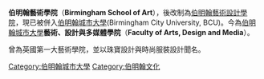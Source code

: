 {{Refimprove|time=2016-02-05T11:28:27+00:00}}
{{Infobox university
 |name              = Birmingham School of Art
 |native_name       = 
 |image_name        = BirminghamBIADFineArtMargaretStreet.jpg
 |image_size        = 220px
 |image_alt         = 
 |caption           = School of Art and Design Building, Margaret Street
 |latin_name        = 
 |motto             = 
 |mottoeng          = 
 |established       = 1843年
 |closed            = 1971年
 |type              = [[Art_school|Art school]]
 |affiliation       = 
 |endowment         = 
 |officer_in_charge = 
 |chairman          = 
 |chancellor        = 
 |president         = 
 |vice-president    = 
 |superintendent    = 
 |provost           = 
 |vice_chancellor   = 
 |rector            = 
 |principal         = 
 |dean              = 
 |director          = 
 |head_label        = 
 |head              = 
 |faculty           = 
 |staff             = 
 |students          = 
 |undergrad         = 
 |postgrad          = 
 |doctoral          = 
 |other             = 
 |city              = [[Birmingham|Birmingham]]
 |state             = 
 |province          = [[West_Midlands_(region)|West Midlands]]
 |country           = [[England|England]], United Kingdom
 |coor              = {{Coord|52|28|52.42|N|1|54|11.97|W|type:edu_region:GB|display=title}}
 |campus            = 
 |former_names      = Birmingham School of Fine Art
 |free_label        = 
 |free              = 
 |sports            = 
 |colors            = 
 |colours           = 
 |nickname          = 
 |mascot            = 
 |athletics         = 
 |affiliations      = [[Birmingham_City_University|Birmingham City University]]<br />[[Birmingham_Institute_of_Art_and_Design|Birmingham Institute of Art and Design]]
 |website           = [http://www.bcu.ac.uk/biad www.bcu.ac.uk/biad]
 |logo              = [[File:BIAD_Emblem_logo.png|File:BIAD Emblem logo.png]]
 |footnotes         = 
}}
'''伯明翰藝術學院'''（'''Birmingham School of Art'''），後改制為[[伯明翰藝術設計學院|伯明翰藝術設計學院]]，現已被併入[[伯明翰城市大學|伯明翰城市大學]](Birmingham City University, BCU)。今為[[伯明翰城市大學|伯明翰城市大學]]'''藝術、設計與多媒體學院'''（'''Faculty of Arts, Design and Media'''）。

曾為英國第一大藝術學院，並以珠寶設計與時尚服裝設計聞名。

{{DEFAULTSORT:Birmingham School of Art}}
[[Category:伯明翰城市大學|Category:伯明翰城市大學]]
[[Category:伯明翰文化|Category:伯明翰文化]]